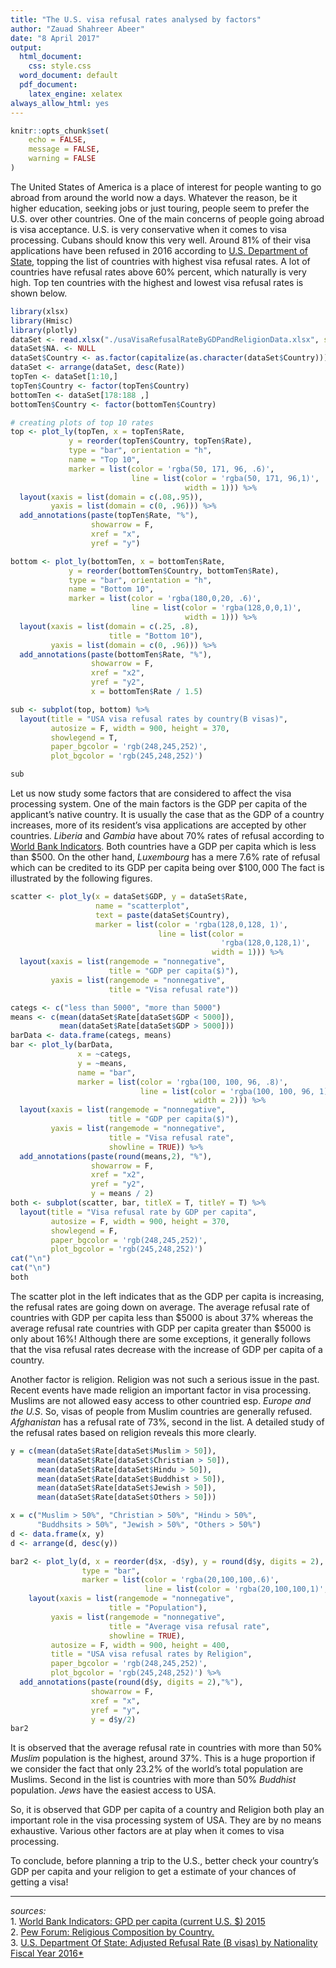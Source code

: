 ```yaml
---
title: "The U.S. visa refusal rates analysed by factors"
author: "Zauad Shahreer Abeer"
date: "8 April 2017"
output:
  html_document:
    css: style.css
  word_document: default
  pdf_document:
    latex_engine: xelatex
always_allow_html: yes
---
```


```r
knitr::opts_chunk$set(
	echo = FALSE,
	message = FALSE,
	warning = FALSE
)
```

The United States of America is a place of interest for people wanting to go abroad from around the world now a days. Whatever the reason, be it higher education, seeking jobs or just touring, people seem to prefer the U.S. over other countries. One of the main concerns of people going abroad is visa acceptance. U.S. is very conservative when it comes to visa processing. Cubans should know this very well. Around $81\%$ of their visa applications have been refused in $2016$ according to [U.S. Department of State](https://travel.state.gov/content/dam/visas/Statistics/Non-Immigrant-Statistics/RefusalRates/FY16.pdf), topping the list of countries with highest visa refusal rates. A lot of countries have refusal rates above $60\%$ percent, which naturally is very high. Top ten countries with the highest and lowest visa refusal rates is shown below.

```r
library(xlsx)
library(Hmisc)
library(plotly)
dataSet <- read.xlsx("./usaVisaRefusalRateByGDPandReligionData.xlsx", sheetIndex = 1)
dataSet$NA. <- NULL
dataSet$Country <- as.factor(capitalize(as.character(dataSet$Country)))
dataSet <- arrange(dataSet, desc(Rate))
topTen <- dataSet[1:10,]
topTen$Country <- factor(topTen$Country)
bottomTen <- dataSet[178:188 ,]
bottomTen$Country <- factor(bottomTen$Country)

# creating plots of top 10 rates
top <- plot_ly(topTen, x = topTen$Rate, 
             y = reorder(topTen$Country, topTen$Rate), 
             type = "bar", orientation = "h", 
             name = "Top 10", 
             marker = list(color = 'rgba(50, 171, 96, .6)',
                           line = list(color = 'rgba(50, 171, 96,1)',
                                       width = 1))) %>%
  layout(xaxis = list(domain = c(.08,.95)),
         yaxis = list(domain = c(0, .96))) %>%
  add_annotations(paste(topTen$Rate, "%"),
                  showarrow = F,
                  xref = "x",
                  yref = "y")

bottom <- plot_ly(bottomTen, x = bottomTen$Rate, 
             y = reorder(bottomTen$Country, bottomTen$Rate), 
             type = "bar", orientation = "h", 
             name = "Bottom 10", 
             marker = list(color = 'rgba(180,0,20, .6)',
                           line = list(color = 'rgba(128,0,0,1)',
                                       width = 1))) %>%
  layout(xaxis = list(domain = c(.25, .8),
                      title = "Bottom 10"),
         yaxis = list(domain = c(0, .96))) %>%
  add_annotations(paste(bottomTen$Rate, "%"),
                  showarrow = F,
                  xref = "x2",
                  yref = "y2",
                  x = bottomTen$Rate / 1.5)

sub <- subplot(top, bottom) %>%
  layout(title = "USA visa refusal rates by country(B visas)",
         autosize = F, width = 900, height = 370,
         showlegend = T,
         paper_bgcolor = 'rgb(248,245,252)',
         plot_bgcolor = 'rgb(245,248,252)') 

sub
```

Let us now study some factors that are considered to affect the visa processing system. One of the main factors is the GDP per capita of the applicant's native country. It is usually the case that as the GDP of a country increases, more of its resident's visa applications are accepted by other countries. *Liberia* and *Gambia* have about $70\%$ rates of refusal according to [World Bank Indicators](http://databank.worldbank.org/data/reports.aspx?source=2&series=NY.GDP.PCAP.CD&country=). Both countries have a GDP per capita which is less than $\$500$. On the other hand, *Luxembourg* has a mere $7.6\%$ rate of refusal which can be credited to its GDP per capita being over $\$100,000$
The fact is illustrated by the following figures.

```r
scatter <- plot_ly(x = dataSet$GDP, y = dataSet$Rate,
                   name = "scatterplot",
                   text = paste(dataSet$Country),
                   marker = list(color = 'rgba(128,0,128, 1)',
                                 line = list(color = 
                                               'rgba(128,0,128,1)',
                                             width = 1))) %>%
  layout(xaxis = list(rangemode = "nonnegative",
                      title = "GDP per capita($)"),
         yaxis = list(rangemode = "nonnegative",
                      title = "Visa refusal rate"))

categs <- c("less than 5000", "more than 5000")
means <- c(mean(dataSet$Rate[dataSet$GDP < 5000]),
           mean(dataSet$Rate[dataSet$GDP > 5000]))
barData <- data.frame(categs, means)
bar <- plot_ly(barData,
               x = ~categs,
               y = ~means,
               name = "bar",
               marker = list(color = 'rgba(100, 100, 96, .8)',
                             line = list(color = 'rgba(100, 100, 96, 1)',
                                         width = 2))) %>%
  layout(xaxis = list(rangemode = "nonnegative",
                      title = "GDP per capita($)"),
         yaxis = list(rangemode = "nonnegative",
                      title = "Visa refusal rate",
                      showline = TRUE)) %>%
  add_annotations(paste(round(means,2), "%"),
                  showarrow = F,
                  xref = "x2",
                  yref = "y2",
                  y = means / 2)
both <- subplot(scatter, bar, titleX = T, titleY = T) %>%
  layout(title = "Visa refusal rate by GDP per capita",
         autosize = F, width = 900, height = 370,
         showlegend = F,
         paper_bgcolor = 'rgb(248,245,252)',
         plot_bgcolor = 'rgb(245,248,252)')
cat("\n")
cat("\n")
both
```

The scatter plot in the left indicates that as the GDP per capita is increasing, the refusal rates are going down on average. The average refusal rate of countries with GDP per capita less than $\$5000$ is about $37\%$ whereas the average refusal rate countries with GDP per capita greater than $\$5000$ is only about $16\%$! Although there are some exceptions, it generally follows that the visa refusal rates decrease with the increase of GDP per capita of a country.  

Another factor is religion. Religion was not such a serious issue in the past. Recent events have made religion an important factor in visa processing. Muslims are not allowed easy access to other countried esp. *Europe and the U.S*. So, visas of people from Muslim countries are generally refused. *Afghanistan* has a refusal rate of $73\%$, second in the list. A detailed study of the refusal rates based on religion reveals this more clearly.

```r

y = c(mean(dataSet$Rate[dataSet$Muslim > 50]),
      mean(dataSet$Rate[dataSet$Christian > 50]),
      mean(dataSet$Rate[dataSet$Hindu > 50]),
      mean(dataSet$Rate[dataSet$Buddhist > 50]),
      mean(dataSet$Rate[dataSet$Jewish > 50]),
      mean(dataSet$Rate[dataSet$Others > 50]))

x = c("Muslim > 50%", "Christian > 50%", "Hindu > 50%",
      "Buddhsits > 50%", "Jewish > 50%", "Others > 50%")
d <- data.frame(x, y)
d <- arrange(d, desc(y))

bar2 <- plot_ly(d, x = reorder(d$x, -d$y), y = round(d$y, digits = 2),
                type = "bar",
                marker = list(color = 'rgba(20,100,100,.6)',
                              line = list(color = 'rgba(20,100,100,1)', width = 2))) %>%
    layout(xaxis = list(rangemode = "nonnegative",
                      title = "Population"),
         yaxis = list(rangemode = "nonnegative",
                      title = "Average visa refusal rate",
                      showline = TRUE),
         autosize = F, width = 900, height = 400,
         title = "USA visa refusal rates by Religion",
         paper_bgcolor = 'rgb(248,245,252)',
         plot_bgcolor = 'rgb(245,248,252)') %>%
  add_annotations(paste(round(d$y, digits = 2),"%"),
                  showarrow = F,
                  xref = "x",
                  yref = "y",
                  y = d$y/2)
bar2


```
  
It is observed that the average refusal rate in countries with more than $50\%$ *Muslim* population is the highest, around $37\%$. This is a huge proportion if we consider the fact that only $23.2\%$ of the world's total population are Muslims. Second in the list is countries with more than $50\%$ *Buddhist* population. *Jews* have the easiest access to USA.  

So, it is observed that GDP per capita of a country and Religion both play an important role in the visa processing system of USA. They are by no means exhaustive. Various other factors are at play when it comes to visa processing.  

To conclude, before planning a trip to the U.S., better check your country's GDP per capita and your religion to get a estimate of your chances of getting a visa!  

***  

*sources:*  
1. [World Bank Indicators: GPD per capita (current U.S. $) 2015](http://databank.worldbank.org/data/reports.aspx?source=2&series=NY.GDP.PCAP.CD&country=)  
2. [Pew Forum: Religious Composition by Country.](http://www.pewforum.org/files/2012/12/globalReligion-tables.pdf)  
3. [U.S. Department Of State: Adjusted Refusal Rate (B visas) by Nationality Fiscal Year 2016*](https://travel.state.gov/content/dam/visas/Statistics/Non-Immigrant-Statistics/RefusalRates/FY16.pdf)